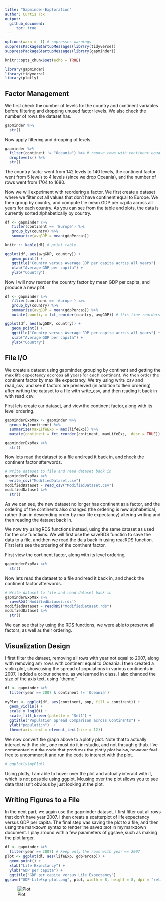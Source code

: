 ```yaml
---
title: "Gapminder-Exploration"
author: Curtis Fox
output: 
  github_document: 
     toc: true
---
```


```r
options(warn = -1) # supresses warnings
suppressPackageStartupMessages(library(tidyverse))
suppressPackageStartupMessages(library(gapminder))
```

```r
knitr::opts_chunk$set(echo = TRUE)
```

```r
library(gapminder)
library(tidyverse)
library(plotly)
```

## Factor Management

We first check the number of levels for the country and continent variables before filtering and dropping unused factor levels. We also check the number of rows the dataset has.
```r
gapminder %>%
  str() 
```

Now apply filtering and dropping of levels.
```r
gapminder %>%
  filter(continent != "Oceania") %>% # remove rows with continent equal to Oceania
  droplevels() %>%
  str()
```

The country factor went from 142 levels to 140 levels, the continent factor went from 5 levels to 4 levels (since we drop Oceania), and the number of rows went from 1704 to 1680.

Now we will experiment with reordering a factor. We first create a dataset where we filter out all values that don't have continent equal to Europe. We then group by country, and compute the mean GDP per capita across all years for each country. As you can see from the table and plots, the data is currently sorted alphabetically by country.
```r
df <- gapminder %>%
   filter(continent == 'Europe') %>%
   group_by(country) %>%
   summarize(avgGDP = mean(gdpPercap)) 

knitr :: kable(df) # print table

ggplot(df, aes(avgGDP, country)) +
   geom_point() + 
   ggtitle("Country versus Average GDP per capita across all years") +
   xlab("Average GDP per capita") + 
   ylab("Country")
```

Now I will now reorder the country factor by mean GDP per capita, and produce a new plot.
```r
df <- gapminder %>%
   filter(continent == 'Europe') %>%
   group_by(country) %>%
   summarize(avgGDP = mean(gdpPercap)) %>%
   mutate(country = fct_reorder(country, avgGDP)) # this line reorders the country factor by average GDP per capita

ggplot(df, aes(avgGDP, country)) +
   geom_point() + 
   ggtitle("Country versus Average GDP per capita across all years") +
   xlab("Average GDP per capita") + 
   ylab("Country")
```

## File I/O

We create a dataset using gapminder, grouping by continent and getting the max life expectancy accross all years for each continent. We then order the continent factor by max life expectancy. We try using write_csv and read_csv, and see if factors are preserved (in addition to their ordering) after writing the dataset to a file with write_csv, and then reading it back in with read_csv. 

First lets create our dataset, and view the continent factor, along with its level ordering.
```r
gapminderExpMax <- gapminder %>%
  group_by(continent) %>%
  summarize(maxLifeExp = max(lifeExp)) %>%
  mutate(continent = fct_reorder(continent, maxLifeExp, .desc = TRUE))

gapminderExpMax %>%
  str()
```

Now lets read the dataset to a file and read it back in, and check the continent factor afterwords.
```r
# Write dataset to file and read dataset back in
gapminderExpMax %>%
  write_csv("ModifiedDataset.csv")
modifiedDataset = read_csv("ModifiedDataset.csv")
modifiedDataset %>%
  str()
```

As we can see, the new dataset no longer has continent as a factor, and the ordering of the continents also changed (the ordering is now alphabetical, rather than in descending order by max life expectancy) aftering writing and then reading the dataset back in.

We now try using RDS functions instead, using the same dataset as used for the csv functions. We will first use the saveRDS function to save the data to a file, and then we read the data back in using readRDS function. First let's see the ordering of the continent factor.

First view the continent factor, along with its level ordering.
```r
gapminderExpMax %>%
  str()
```

Now lets read the dataset to a file and read it back in, and check the continent factor afterwords.
```r
# Write dataset to file and read dataset back in
gapminderExpMax %>%
  saveRDS("ModifiedDataset.rds")
modifiedDataset = readRDS("ModifiedDataset.rds")
modifiedDataset %>%
  str()
```

We can see that by using the RDS functions, we were able to preserve all factors, as well as their ordering.

## Visualization Design

I first filter the dataset, removing all rows with year not equal to 2007, along with removing any rows with continent equal to Oceania. I then created a violin plot, showcasing the spread of populations in various continents in 2007. I added a colour scheme, as we learned in class. I also changed the size of the axis text, using "theme."
```r
df <- gapminder %>%
  filter(year == 2007 & continent != 'Oceania') 
  
myPlot <- ggplot(df, aes(continent, pop, fill = continent)) +
  geom_violin() +
  scale_y_log10() +
  scale_fill_brewer(palette = "Set1") +
  ggtitle("Population Spread Comparison across Continents") +
  ylab("population")  + 
  theme(axis.text = element_text(size = 12))
```

We now convert the graph above to a plotly plot. Note that to actually interact with the plot, one must do it in rstudio, and not through github. I've commented out the code that produces the plotly plot below, however feel free to uncomment it and run the code to interact with the plot.
```r
# ggplotly(myPlot)  
```

Using plotly, I am able to hover over the plot and actually interact with it, which is not possible using ggplot. Mousing over the plot allows you to see data that isn't obvious by just looking at the plot.

## Writing Figures to a File

In the next part, we again use the gapminder dataset. I first filter out all rows that don't have year 2007. I then create a scatterplot of life expectancy versus GDP per capita. The final step was saving the plot to a file, and then using the markdown syntax to render the saved plot in my markdown document. I play around with a few parameters of ggsave, such as making the plot larger.
```r
df <- gapminder %>%
  filter(year == 2007) # keep only the rows with year == 2007
plot <- ggplot(df, aes(lifeExp, gdpPercap)) +
  geom_point() +
  xlab("Life Expectancy") +
  ylab("GDP per capita") +
  ggtitle("GDP per capita versus Life Expectancy")
ggsave("GDP-LifeExp-plot.png", plot, width = 8, height = 8, dpi = "retina") # save plot to file
```

![Plot](https://github.com/STAT545-UBC-students/hw05-curtis77/blob/master/GDP-LifeExp-plot.png)
